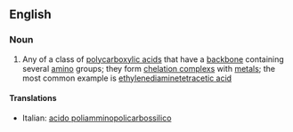 ==English==

===Noun===
{{en-noun|sg=[[polyaminopolycarboxylic]] [[acid]]}}

#{{organic compound}} Any of a class of [[polycarboxylic acid]]s that have a [[backbone]] containing several [[amino]] groups; they form [[chelation complex]]s with [[metal]]s; the most common example is [[ethylenediaminetetracetic acid]]

====Translations====
{{top}}
*Italian: [[acido poliamminopolicarbossilico]] {{m}}
{{mid}}

{{bottom}}